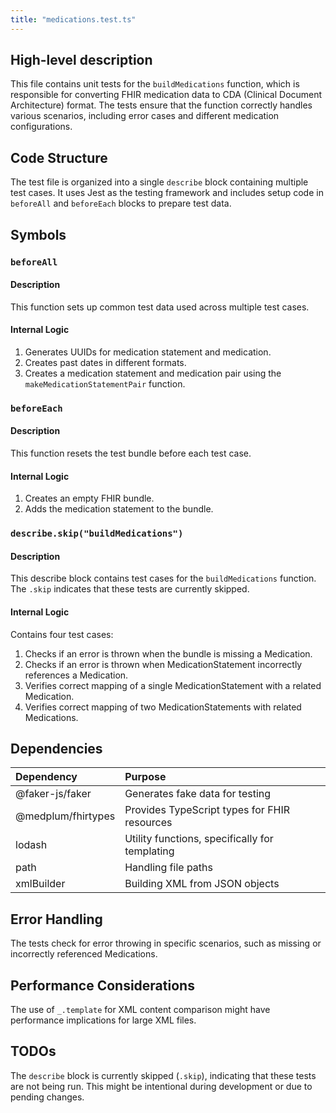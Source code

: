 ```yaml
---
title: "medications.test.ts"
---
```


## High-level description
This file contains unit tests for the `buildMedications` function, which is responsible for converting FHIR medication data to CDA (Clinical Document Architecture) format. The tests ensure that the function correctly handles various scenarios, including error cases and different medication configurations.

## Code Structure
The test file is organized into a single `describe` block containing multiple test cases. It uses Jest as the testing framework and includes setup code in `beforeAll` and `beforeEach` blocks to prepare test data.

## Symbols

### `beforeAll`
#### Description
This function sets up common test data used across multiple test cases.

#### Internal Logic
1. Generates UUIDs for medication statement and medication.
2. Creates past dates in different formats.
3. Creates a medication statement and medication pair using the `makeMedicationStatementPair` function.

### `beforeEach`
#### Description
This function resets the test bundle before each test case.

#### Internal Logic
1. Creates an empty FHIR bundle.
2. Adds the medication statement to the bundle.

### `describe.skip("buildMedications")`
#### Description
This describe block contains test cases for the `buildMedications` function. The `.skip` indicates that these tests are currently skipped.

#### Internal Logic
Contains four test cases:
1. Checks if an error is thrown when the bundle is missing a Medication.
2. Checks if an error is thrown when MedicationStatement incorrectly references a Medication.
3. Verifies correct mapping of a single MedicationStatement with a related Medication.
4. Verifies correct mapping of two MedicationStatements with related Medications.

## Dependencies
| Dependency | Purpose |
|:-----------|:--------|
| @faker-js/faker | Generates fake data for testing |
| @medplum/fhirtypes | Provides TypeScript types for FHIR resources |
| lodash | Utility functions, specifically for templating |
| path | Handling file paths |
| xmlBuilder | Building XML from JSON objects |

## Error Handling
The tests check for error throwing in specific scenarios, such as missing or incorrectly referenced Medications.

## Performance Considerations
The use of `_.template` for XML content comparison might have performance implications for large XML files.

## TODOs
The `describe` block is currently skipped (`.skip`), indicating that these tests are not being run. This might be intentional during development or due to pending changes.